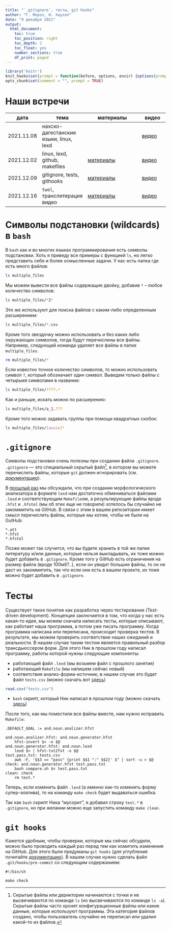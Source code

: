 ```yaml
---
title: "`.gitignore`, тесты, git hooks"
author: "Г. Мороз, Н. Хауэлл"
date: "9 декабря 2021"
output: 
  html_document:
    toc: true
    toc_position: right
    toc_depth: 2
    toc_float: yes
    number_sections: true
    df_print: paged
---
```


```r
library('knitr')
knit_hooks$set(prompt = function(before, options, envir) {options(prompt = "$ ")})
opts_chunk$set(comment = "", prompt = TRUE)
```

# Наши встречи

| дата       | тема                                   | материалы                                                                                  | видео                                 |
|------------|----------------------------------------|--------------------------------------------------------------------------------------------|---------------------------------------|
| 2021.11.08 | нахско-дагестанские языки, linux, lexd |                                                                                            | [видео](https://youtu.be/oslfxrYjt_A) |
| 2021.12.02 | linux, lexd, github, makefiles         | [материалы](https://agricolamz.github.io/2021.12.02_intro_to_linux_lexd_github_makefiles/) | [видео](https://youtu.be/3ULre3nuIhU) |
| 2021.12.09 | gitignore, tests, githooks             | [материалы](https://agricolamz.github.io/2021.12.09_gitignore_tests_githooks/)             | [видео](https://youtu.be/8v6ajrlOGuA) |
| 2021.12.16 | `twol`, транслитерация видео           | [материалы](https://agricolamz.github.io/2021.12.16_twol_transliteration/)                 | [видео](https://youtu.be/Uvgxv564U5A) |

# Cимволы подстановки (wildcards) в `bash`

В `bash` как и во многих языках программирования есть символы подстановки. Хоть я приведу все примеры с функцией `ls`, но легко представить себе и более осмысленные задачи. У нас есть папка где есть много файлов:

```bash
ls multiple_files
```

Мы можем вывести все файлы содержащие двойку, добавив `*` -- любое количество символов:

```bash
ls multiple_files/*2*
```

Это же используют для поиска файлов с каким-либо определенным расширением:

```bash
ls multiple_files/*.csv
```

Кроме того звездочку можно использовать и без каких либо окружающих символов, тогда будут перечислены все файлы. Например, следующий команда удаляет все файлы в папке `multiple_files`.

```bash
rm multiple_files/*
```

Если известно точное количество символов, то можно использовать символ `?`, который обозначает один символ. Выведем только файлы с четырьмя символами в названии:

```bash
ls multiple_files/????.*
```

Как и раньше, искать можно по расшерению:

```bash
ls multiple_files/a_1.???
```

Кроме того можно задавать группы при помощи квадратных скобок:

```bash
ls multiple_files/[aouie]*
```

# `.gitignore`
Символы подстановки очень полезны при создании файла `.gitignore`. `.gitignore` --- это специальный скрытый файл[^hidden], в котором вы можете перечислить файлы, которые `git` должен игнорировать (см. [документацию](https://git-scm.com/docs/gitignore)). 

[^hidden]: Скрытые файлы или дериктории начинаются с точки и не высвечиваются по команде `ls` (но высвечиваются по команде `ls -a`). Скрытые файлы часто хронят конфигурационные файлы или какие данные, которые используют программы. Эта категория файлов создано, чтобы пользователь случайно не переписал или удалил какой-то из файлов. 

В [прошлый раз](https://agricolamz.github.io/2021.12.02_intro_to_linux_lexd_github_makefiles/) мы обсуждали, что при создании морфологического анализатора в формате `lexd` нам достаточно обмениваться файлами `.lexd` и соответствующим `Makefile`ом, а результирующие файлы вроде `.hfst` и `.hfstol` (мы об этих еще не говорили) хотелось бы случайно не закоммитить на GitHub. В связи с этим в вашем репозитории имеет смысл перечислить файлы, которые мы хотим, чтобы не были на GutHub:

```.gitignore
*.att
*.hfst
*.hfstol
```

Позже может так случится, что вы будете хранить в той же папке литературу и/или данные, которые нельзя выкладывать, их тоже можно будет добавить в `.gitignore`. Кроме того у GitHub есть ограничения на размер файла (вроде 100мб?..), если он увидит большие файлы, то он не даст их закоммитить, так что если они есть в вашем проекте, их тоже можно будет добавить в `.gitignore`.

# Тесты

Существует такое понятие как разработка через тестирование (Test-driven development). Концепция заключается в том, что когда у нас есть какая-то идея, мы можем сначала написать тесты, которые описывают, как работает наша программа, а потом уже писать программу. Когда программа написана или переписана, происходит проверка тестов. В результате, мы можем проверить соответствие наших ожиданий и реальности. В нашем случае таким тестом является правильный разбор трансдьюссером форм. Для этого Ник в прошлом году написал программу, работы которой нужны следующие компоненты:

* работающий файл `.lexd` (мы возьмем файл с прошлого занятия)
* работающий `Makefile` (мы напишем сейчас новый)
* соответствия анализ-форма-источник; в нашем случае это будет файл `tests.csv` (можно скачать вот [здесь](https://raw.githubusercontent.com/agricolamz/2021.12.09_gitignore_tests_githooks/master/tests.csv))

```r
read.csv("tests.csv")
```

* `bash` скрипт, который Ник написал в прошлом году (можно скачать [здесь](https://raw.githubusercontent.com/agricolamz/2021.12.09_gitignore_tests_githooks/master/compare.sh))

После того, как мы поместили все файлы вместе, нам нужно исправить `Makefile`:

```
.DEFAULT_GOAL := and.noun.analizer.hfst

and.noun.analizer.hfst: and.noun.generator.hfst
	hfst-invert $< -o $@
and.noun.generator.hfst: and.noun.lexd
	lexd $< | hfst-txt2fst -o $@
test.pass.txt: tests.csv
	awk -F, '$$3 == "pass" {print $$1 ":" $$2}' $^ | sort -u > $@
check: and.noun.generator.hfst test.pass.txt
	bash compare.sh $< test.pass.txt
clean: check
	rm test.*
```
Теперь, если изменить файл `.lexd` (а именно как-то изменить форму супер-элатива), то на команду `make check` будет выдаваться ошибка.

Так как `bash` скрипт Ника "мусорит", я добавил строку `test.*` в `.gitignore`, но при желании можно еще запустить команду `make clean`.

# `git hooks`

Кажется удобным, чтобы проверки, которые мы сейчас обсудили, можно было проводить каждый раз перед тем как комитить изменения на GitHub. Для этого были предуманы `git hooks` (для углубления почитайте [документацию](https://git-scm.com/book/en/v2/Customizing-Git-Git-Hooks)). В нашем случае нужно сделать файл `.git/hooks/pre-commit` со следующим содержанием:

```
#!/bin/sh

make check
```
